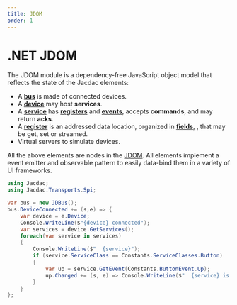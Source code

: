```yaml
---
title: JDOM
order: 1
---
```


# .NET JDOM

The JDOM module is a dependency-free JavaScript object model
that reflects the state of the Jacdac elements:

-   A **[bus](/clients/javascript/jdom/bus/)** is made of connected devices.
-   A **[device](/clients/javascript/jdom/device/)** may host **services**.
-   A **[service](/clients/javascript/jdom/service/)** has **[registers](/clients/javascript/jdom/register/)** and **[events](/clients/javascript/jdom/event/)**, accepts **commands**,
    and may return **acks**.
-   A **[register](/clients/javascript/jdom/register/)** is an addressed data location, organized in **[fields](/clients/javascript/jdom/field/)**,
    , that may be get, set or streamed.
-   Virtual servers to simulate devices.

All the above elements are nodes in the [JDOM](/clients/javascript/jdom/). All elements implement a event emitter and observable pattern to
easily data-bind them in a variety of UI frameworks.


```cs
using Jacdac;
using Jacdac.Transports.Spi;

var bus = new JDBus();
bus.DeviceConnected += (s,e) => {
    var device = e.Device;
    Console.WriteLine($"{device} connected");
    var services = device.GetServices();
    foreach(var service in services) 
    {
        Console.WriteLine($"  {service}");
        if (service.ServiceClass == Constants.ServiceClasses.Button) 
        {
            var up = service.GetEvent(Constants.ButtonEvent.Up);
            up.Changed += (s, e) => Console.WriteLine($"  {service} is up!")
        }
    }
};
```
